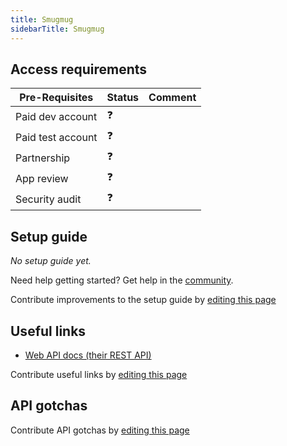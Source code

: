 ```yaml
---
title: Smugmug
sidebarTitle: Smugmug
---
```



<Overview />
<PreBuiltTooling />
<PreBuiltUseCases />

## Access requirements
| Pre-Requisites | Status | Comment|
| - | - | - |
| Paid dev account | ❓ |  |
| Paid test account | ❓ |  |
| Partnership | ❓ | |
| App review | ❓ |  |
| Security audit | ❓ | |


## Setup guide

_No setup guide yet._

<Tip>Need help getting started? Get help in the [community](https://nango.dev/slack).</Tip>

<Note>Contribute improvements to the setup guide by [editing this page](https://github.com/nangohq/nango/tree/master/docs/integrations/all/smugmug.mdx)</Note>


## Useful links

-   [Web API docs (their REST API)](https://api.smugmug.com/api/v2/doc)

<Note>Contribute useful links by [editing this page](https://github.com/nangohq/nango/tree/master/docs/integrations/all/smugmug.mdx)</Note>

## API gotchas

<Note>Contribute API gotchas by [editing this page](https://github.com/nangohq/nango/tree/master/docs/integrations/all/smugmug.mdx)</Note>

